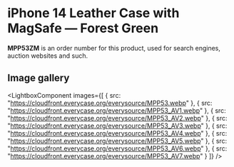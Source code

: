 
# iPhone 14 Leather Case with MagSafe — Forest Green

<Callout type='info' emoji='👉🏻'>**MPP53ZM** is an order number for this product, used for search engines, auction websites and such.</Callout>

## Image gallery

<LightboxComponent
    images={[
      {
        src: "https://cloudfront.everycase.org/everysource/MPP53.webp"
      },
      {
        src: "https://cloudfront.everycase.org/everysource/MPP53_AV1.webp"
      },
      {
        src: "https://cloudfront.everycase.org/everysource/MPP53_AV2.webp"
      },
      {
        src: "https://cloudfront.everycase.org/everysource/MPP53_AV3.webp"
      },
      {
        src: "https://cloudfront.everycase.org/everysource/MPP53_AV4.webp"
      },
      {
        src: "https://cloudfront.everycase.org/everysource/MPP53_AV5.webp"
      },
      {
        src: "https://cloudfront.everycase.org/everysource/MPP53_AV6.webp"
      },
      {
        src: "https://cloudfront.everycase.org/everysource/MPP53_AV7.webp"
      }
    ]}
  />
